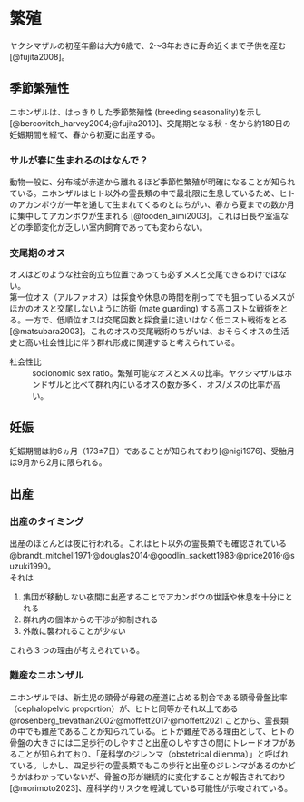 # 繁殖
ヤクシマザルの初産年齢は大方6歳で、2～3年おきに寿命近くまで子供を産む[@fujita2008]。

## 季節繁殖性
ニホンザルは、はっきりした季節繁殖性 (breeding seasonality)を示し [@bercovitch_harvey2004;@fujita2010]、交尾期となる秋・冬から約180日の妊娠期間を経て、春から初夏に出産する。


### サルが春に生まれるのはなんで？
動物一般に、分布域が赤道から離れるほど季節性繁殖が明確になることが知られている。ニホンザルはヒト以外の霊長類の中で最北限に生息しているため、ヒトのアカンボウが一年を通して生まれてくるのとはちがい、春から夏までの数か月に集中してアカンボウが生まれる [@fooden_aimi2003]。これは日長や室温などの季節変化が乏しい室内飼育であっても変わらない。

### 交尾期のオス
オスはどのような社会的立ち位置であっても必ずメスと交尾できるわけではない。<br>
第一位オス（アルファオス）は採食や休息の時間を削ってでも狙っているメスがほかのオスと交尾しないように防衛 (mate guarding) する高コストな戦術をとる。一方で、低順位オスは交尾回数と採食量に違いはなく低コスト戦術をとる[@matsubara2003]。これのオスの交尾戦術のちがいは、おそらくオスの生活史と高い社会性比に伴う群れ形成に関連すると考えられている。

社会性比
: socionomic sex ratio。繁殖可能なオスとメスの比率。ヤクシマザルはホンドザルと比べて群れ内にいるオスの数が多く、オス/メスの比率が高い。

## 妊娠
妊娠期間は約6ヵ月（173±7日）であることが知られており[@nigi1976]、受胎月は9月から2月に限られる。

## 出産
### 出産のタイミング
出産のほとんどは夜に行われる。これはヒト以外の霊長類でも確認されている @brandt_mitchell1971^,^@douglas2014^,^@goodlin_sackett1983^,^@price2016^,^@suzuki1990。<br>
それは

1. 集団が移動しない夜間に出産することでアカンボウの世話や休息を十分にとれる
1. 群れ内の個体からの干渉が抑制される
1. 外敵に襲われることが少ない

これら３つの理由が考えられている。

### 難産なニホンザル
ニホンザルでは、新生児の頭骨が母親の産道に占める割合である頭骨骨盤比率（cephalopelvic proportion）が、ヒトと同等かそれ以上である @rosenberg_trevathan2002^,^@moffett2017^,^@moffett2021 ことから、霊長類の中でも難産であることが知られている。ヒトが難産である理由として、ヒトの骨盤の大きさには二足歩行のしやすさと出産のしやすさの間にトレードオフがあることが知られており、「産科学のジレンマ（obstetrical dilemma）」と呼ばれている。しかし、四足歩行の霊長類でもこの歩行と出産のジレンマがあるのかどうかはわかっていないが、骨盤の形が継続的に変化することが報告されており[@morimoto2023]、産科学的リスクを軽減している可能性が示唆されている。



